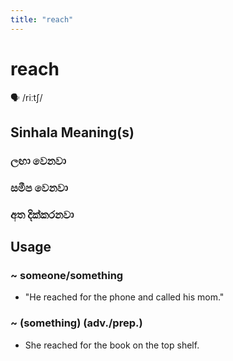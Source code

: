 ```yaml
---
title: "reach"
---
```


# reach

🗣️ /riːtʃ/

## Sinhala Meaning(s)

### ලඟා වෙනවා
### සමීප වෙනවා
### අත දික්කරනවා

## Usage

### ~ someone/something

- "He reached for the phone and called his mom."


### ~ (something) (adv./prep.)

- She reached for the book on the top shelf.

